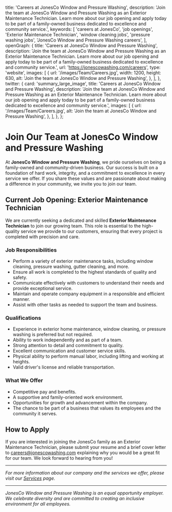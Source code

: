   title: 'Careers at JonesCo Window and Pressure Washing',
  description: 'Join the team at JonesCo Window and Pressure Washing as an Exterior Maintenance Technician. Learn more about our job opening and apply today to be part of a family-owned business dedicated to excellence and community service.',
  keywords: [
    'careers at JonesCo',
    'job openings',
    'Exterior Maintenance Technician',
    'window cleaning jobs',
    'pressure washing jobs',
    'JonesCo Window and Pressure Washing careers',
  ],
  openGraph: {
    title: 'Careers at JonesCo Window and Pressure Washing',
    description: 'Join the team at JonesCo Window and Pressure Washing as an Exterior Maintenance Technician. Learn more about our job opening and apply today to be part of a family-owned business dedicated to excellence and community service.',
    url: 'https://jonescowashing.com/careers',
    type: 'website',
    images: [
      {
        url: '/images/Team/Careers.jpg',
        width: 1200,
        height: 630,
        alt: 'Join the team at JonesCo Window and Pressure Washing',
      },
    ],
  },
  twitter: {
    card: 'summary_large_image',
    title: 'Careers at JonesCo Window and Pressure Washing',
    description: 'Join the team at JonesCo Window and Pressure Washing as an Exterior Maintenance Technician. Learn more about our job opening and apply today to be part of a family-owned business dedicated to excellence and community service.',
    images: [
      {
        url: '/images/Team/Careers.jpg',
        alt: 'Join the team at JonesCo Window and Pressure Washing',
      },
    ],
  },
};

# Join Our Team at JonesCo Window and Pressure Washing

At **JonesCo Window and Pressure Washing**, we pride ourselves on being a family-owned and community-driven business. Our success is built on a foundation of hard work, integrity, and a commitment to excellence in every service we offer. If you share these values and are passionate about making a difference in your community, we invite you to join our team.

## Current Job Opening: Exterior Maintenance Technician

We are currently seeking a dedicated and skilled **Exterior Maintenance Technician** to join our growing team. This role is essential to the high-quality service we provide to our customers, ensuring that every project is completed with precision and care.

### Job Responsibilities

- Perform a variety of exterior maintenance tasks, including window cleaning, pressure washing, gutter cleaning, and more.
- Ensure all work is completed to the highest standards of quality and safety.
- Communicate effectively with customers to understand their needs and provide exceptional service.
- Maintain and operate company equipment in a responsible and efficient manner.
- Assist with other tasks as needed to support the team and business.

### Qualifications

- Experience in exterior home maintenance, window cleaning, or pressure washing is preferred but not required.
- Ability to work independently and as part of a team.
- Strong attention to detail and commitment to quality.
- Excellent communication and customer service skills.
- Physical ability to perform manual labor, including lifting and working at heights.
- Valid driver's license and reliable transportation.

### What We Offer

- Competitive pay and benefits.
- A supportive and family-oriented work environment.
- Opportunities for growth and advancement within the company.
- The chance to be part of a business that values its employees and the community it serves.

## How to Apply

If you are interested in joining the JonesCo family as an Exterior Maintenance Technician, please submit your resume and a brief cover letter to careers@jonescowashing.com explaining why you would be a great fit for our team. We look forward to hearing from you!

---

*For more information about our company and the services we offer, please visit our [Services](https://jonescowashing.com/services) page.*

---

*JonesCo Window and Pressure Washing is an equal opportunity employer. We celebrate diversity and are committed to creating an inclusive environment for all employees.*
